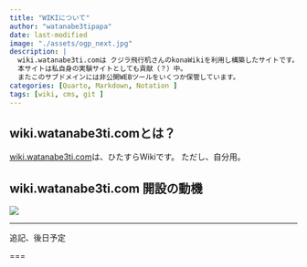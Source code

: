 ```yaml
---
title: "WIKIについて"
author: "watanabe3tipapa"
date: last-modified
image: "./assets/ogp_next.jpg"
description: |
  wiki.watanabe3ti.comは クジラ飛行机さんのkonaWikiを利用し構築したサイトです。
  本サイトは私自身の実験サイトとしても貢献（？）中。
  またこのサブドメインには非公開WEBツールをいくつか保管しています。
categories: [Quarto, Markdown, Notation ]
tags: [wiki, cms, git ]
---
```


## wiki.watanabe3ti.comとは？

[wiki.watanabe3ti.com](https://wiki.watanbe3ti.com/)は、ひたすらWikiです。 ただし、自分用。

## wiki.watanabe3ti.com 開設の動機

![](./assets/UC900.jpg)

------------------------------------------------------------------------

::: callout
追記、後日予定
:::

===
